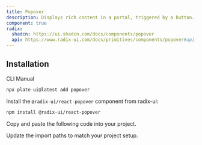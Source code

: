 ```yaml
---
title: Popover
description: Displays rich content in a portal, triggered by a button.
component: true
radix:
  shadcn: https://ui.shadcn.com/docs/components/popover
  api: https://www.radix-ui.com/docs/primitives/components/popover#api-reference
---
```


## Installation

<Tabs defaultValue="cli">

<TabsList>
<TabsTrigger value="cli">CLI</TabsTrigger>
<TabsTrigger value="manual">Manual</TabsTrigger>
</TabsList>
<TabsContent value="cli">

```bash
npx plate-ui@latest add popover
```

</TabsContent>

<TabsContent value="manual">

<Steps>

<Step>

Install the `@radix-ui/react-popover` component from radix-ui:

```bash
npm install @radix-ui/react-popover
```

</Step>

<Step>

Copy and paste the following code into your project.

</Step>

<ComponentSource name="popover" />

<Step>

Update the import paths to match your project setup.

</Step>

</Steps>

</TabsContent>

</Tabs>
